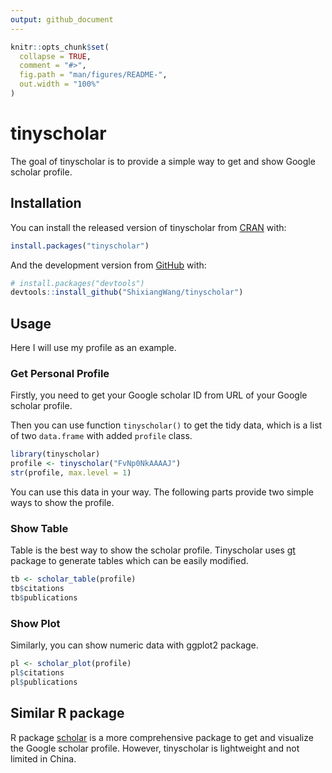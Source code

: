 ```yaml
---
output: github_document
---
```


<!-- README.md is generated from README.Rmd. Please edit that file -->

```r
knitr::opts_chunk$set(
  collapse = TRUE,
  comment = "#>",
  fig.path = "man/figures/README-",
  out.width = "100%"
)
```

# tinyscholar

<!-- badges: start -->
<!-- badges: end -->

The goal of tinyscholar is to provide a simple way to get and show Google scholar profile.

## Installation

You can install the released version of tinyscholar from [CRAN](https://CRAN.R-project.org) with:

``` r
install.packages("tinyscholar")
```

And the development version from [GitHub](https://github.com/) with:

``` r
# install.packages("devtools")
devtools::install_github("ShixiangWang/tinyscholar")
```
## Usage

Here I will use my profile as an example.

### Get Personal Profile

Firstly, you need to get your Google scholar ID from URL of your Google scholar profile.

Then you can use function `tinyscholar()` to get the tidy data, which is a list of two `data.frame` with added `profile` class.

```r
library(tinyscholar)
profile <- tinyscholar("FvNp0NkAAAAJ")
str(profile, max.level = 1)
```

You can use this data in your way. The following parts provide two simple ways to show the profile.

### Show Table

Table is the best way to show the scholar profile. Tinyscholar uses [gt](https://gt.rstudio.com/index.html) package to generate tables which can be easily modified.

```r
tb <- scholar_table(profile)
tb$citations
tb$publications
```


### Show Plot

Similarly, you can show numeric data with ggplot2 package.

```r
pl <- scholar_plot(profile)
pl$citations
pl$publications
```

## Similar R package

R package [scholar](https://cran.r-project.org/package=scholar) is a more comprehensive package to get and visualize the Google scholar profile. However, tinyscholar is lightweight and not limited in China. 
